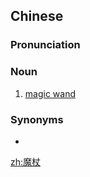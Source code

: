 ==Chinese==
{{zh-forms}}

===Pronunciation===
{{zh-pron
|m=mózhàng
|cat=n
}}

===Noun===
{{zh-noun}}

# [[magic wand]]

===Synonyms===
* {{zh-l|魔術棒}}

[[zh:魔杖]]